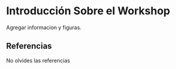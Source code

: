 # Introducción Sobre el Workshop

Agregar informacion y figuras.



## Referencias

No olvides las referencias
